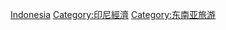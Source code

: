 {{Cat main|印尼旅遊}}
{{Commons cat|Tourism in Indonesia}}
{{portal|印尼}}
[[Category:亚洲各国旅游|Indonesia]]
[[Category:印尼經濟|Category:印尼經濟]]
[[Category:东南亚旅游|Category:东南亚旅游]]